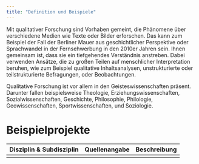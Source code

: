 ```yaml
---
title: "Definition und Beispiele"
---
```


Mit qualitativer Forschung sind Vorhaben gemeint, die Phänomene über verschiedene Medien wie Texte oder Bilder erforschen. Das kann zum Beispiel der Fall der Berliner Mauer aus geschichtlicher Perspektive oder Sprachwandel in der Fernsehwerbung in den 2010er Jahren sein. Ihnen gemeinsam ist, dass sie ein tiefgehendes Verständnis anstreben. Dabei verwenden Ansätze, die zu großen Teilen auf menschlicher Interpretation beruhen, wie zum Beispiel qualitative Inhaltsanalysen, unstrukturierte oder teilstrukturierte Befragungen, oder Beobachtungen.

Qualitative Forschung ist vor allem in den Geisteswissenschaften präsent. Darunter fallen beispielsweise Theologie, Erziehungswissenschaften, Sozialwissenschaften, Geschichte, Philosophie, Philologie, Geowissenschaften, Sportwissenschaften, und Soziologie.

# Beispielprojekte

| Disziplin & Subdisziplin | Quellenangabe | Beschreibung |
|--------------------------|---------------|--------------|
|                          |               |              |
